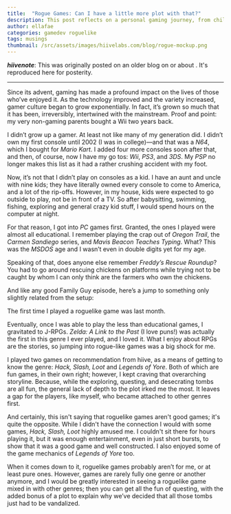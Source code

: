 ```yaml
---
title:  "Rogue Games: Can I have a little more plot with that?"
description: This post reflects on a personal gaming journey, from childhood PC titles like Oregon Trail and Carmen Sandiego to an unexpected first encounter with traditional roguelikes. Unlike narrative-driven RPGs, roguelikes prioritize mechanics over story, presenting a challenge for players drawn to rich lore and character arcs. Through experiences with Hack, Slash, Loot and Legends of Yore, this exploration highlights the genre’s strengths and limitations—ultimately questioning how roguelike elements could blend with deeper storytelling to create a more immersive experience.
author: ellafae
categories: gamedev roguelike
tags: musings
thumbnail: /src/assets/images/hiivelabs.com/blog/rogue-mockup.png
---
```



***<span class="font-mono color-hiive-green">hiive</span><span class="font-mono color-text-secondary">note</span>***:
This was originally posted on an older blog on or about <FormattedDate date="6/1/2012" />.
It's reproduced here for posterity.

---

Since its advent, gaming has made a profound impact on the lives of those who’ve enjoyed it.  As the technology improved
and the variety increased, gamer culture began to grow exponentially. In fact, it’s grown so much that it has been,
irreversibly, intertwined with the mainstream. Proof and point: my very non-gaming parents bought a Wii two years back.

I didn’t grow up a gamer.  At least not like many of my generation did.  I didn’t own my first console until 2002
(I was in college)—and that was a *N64*, which I bought for *Mario Kart*. I added four more consoles soon after that, and
then, of course, now I have my go tos: *Wii*, *PS3*, and *3DS*. My *PSP* no longer makes this list as it had a rather crushing
accident with my foot.

Now, it’s not that I didn’t play on consoles as a kid. I have an aunt and uncle with nine kids; they have literally
owned every console to come to America, and a lot of the rip-offs. However, in my house, kids were expected to go
outside to play, not be in front of a TV. So after babysitting, swimming, fishing, exploring and general crazy kid
stuff, I would spend hours on the computer at night.

For that reason, I got into *PC* games first. Granted, the ones I played were almost all educational. I remember playing
the crap out of *Oregon Trail*, the *Carmen Sandiego* series, and *Mavis Beacon Teaches Typing*. What? This was the *MSDOS* age
and I wasn’t even in double digits yet for my age.

Speaking of that, does anyone else remember *Freddy’s Rescue Roundup*? You had to go around rescuing chickens on
platforms while trying not to be caught by whom I can only think are the farmers who own the chickens.

And like any good Family Guy episode, here’s a jump to something only slightly related from the setup:

The first time I played a roguelike game was last month.

Eventually, once I was able to play the less than educational games, I gravitated to J-RPGs. *Zelda: A Link to the Past*
(I love puns!) was actually the first in this genre I ever played, and I loved it. What I enjoy about RPGs are the
stories, so jumping into rogue-like games was a big shock for me.

I played two games on recommendation from hiive, as a means of getting to know the genre: *Hack, Slash, Loot* and *Legends
of Yore*. Both of which are fun games, in their own right; however, I kept craving that overarching storyline. Because,
while the exploring, questing, and desecrating tombs are all fun, the general lack of depth to the plot irked me
the most.  It leaves a gap for the players, like myself, who became attached to other genres first.

And certainly, this isn't saying that roguelike games aren't good games; it's quite the opposite. While I didn't have
the connection I would with some games, *Hack, Slash, Loot* highly amused me. I couldn't sit there for hours playing it,
but it was enough entertainment, even in just short bursts, to show that it was a good game and well constructed.
I also enjoyed some of the game mechanics of *Legends of Yore* too.

When it comes down to it, roguelike games probably aren’t for me, or at least pure ones. However, games are rarely
fully one genre or another anymore, and I would be greatly interested in seeing a roguelike game mixed in with other genres;
then you can get all the fun of questing, with the added bonus of a plot to explain why we’ve decided that all those
tombs just had to be vandalized.
